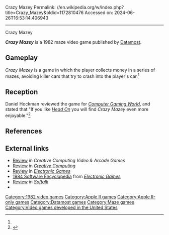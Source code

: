 Crazy Mazey
Permalink: //en.wikipedia.org/w/index.php?title=Crazy_Mazey&oldid=1172810476
Accessed on: 2024-06-26T16:53:14.406943



------
Crazy Mazey
{{Short description|1982 racing video game}}
{{Infobox video game
| collapsible = 
| state = 
| italic title = 
| title = Crazy Mazey
| image = Crazy Mazey.jpg
| alt = 
| caption = 
| developer = 
| publisher = [[Datamost]]
| series = 
| engine = 
| platforms = [[Apple II series|Apple II]]
| released = 1982
| genre = [[List of maze video games|Maze]]
| modes = 
}}

'''''Crazy Mazey''''' is a 1982 maze video game published by [[Datamost]].

==Gameplay==
''Crazy Mazey'' is a game in which the player collects money in a series of mazes, avoiding killer cars that try to crash into the player's car.<ref name="CGW7"/>

==Reception==
Daniel Hockman reviewed the game for ''[[Computer Gaming World]]'', and stated that "If you like ''[[Head On (video game)|Head On]]'' you will find ''Crazy Mazey'' even more enjoyable."<ref name="CGW7">{{cite magazine |last=Hockman |first=Daniel |title=Micro - Reviews |magazine=Computer Gaming World |date=Nov–Dec 1982 |volume=1 |issue=7 |pages=41}}</ref>

==References==
{{Reflist}}

==External links==
*[https://archive.org/details/Creative_Computing_Video_Arcade_Games_02_fall83?q=%22Crazy+Mazey%22 Review] in ''Creative Computing Video & Arcade Games''
*[https://archive.org/details/creativecomputing-1983-02?q=%22Crazy+Mazey%22 Review] in ''[[Creative Computing]]''
*[https://archive.org/details/Electronic_Games_Volume_01_Number_12_1983-02_Reese_Communications_US?q=%22Crazy+Mazey%22 Review] in ''[[Electronic Games]]''
*[https://archive.org/stream/RetroGameMagazineOneShots/1984%20Software%20Encyclopedia%20%281983%29%20Over%20900%20Descriptions%20and%20Ratings#page/n13/mode/2up 1984 Software Encyclopedia] from ''[[Electronic Games]]''
*[https://archive.org/details/softalkv3n02oct1982/page/146/mode/2up Review] in ''[[Softalk]]''
*{{mobygames|/119607}}

[[Category:1982 video games]]
[[Category:Apple II games]]
[[Category:Apple II-only games]]
[[Category:Datamost games]]
[[Category:Maze games]]
[[Category:Video games developed in the United States]]